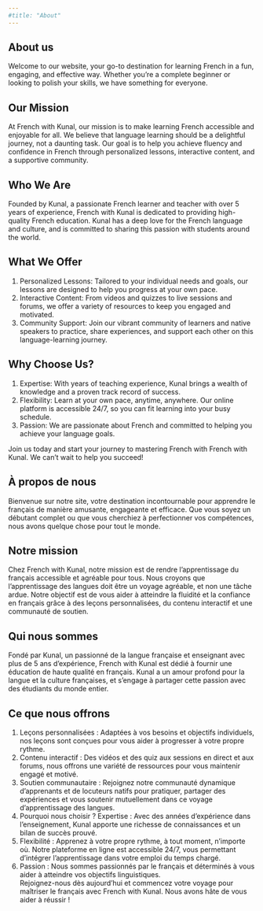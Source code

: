 ```yaml
---
#title: "About"
---
```


::: {.content-visible when-profile="english"}
# About us

Welcome to our website, your go-to destination for learning French in a fun, engaging, and effective way. Whether you're a complete beginner or looking to polish your skills, we have something for everyone.

## Our Mission

At French with Kunal, our mission is to make learning French accessible and enjoyable for all. We believe that language learning should be a delightful journey, not a daunting task. Our goal is to help you achieve fluency and confidence in French through personalized lessons, interactive content, and a supportive community.


## Who We Are

Founded by Kunal, a passionate French learner and teacher with over 5 years of experience, French with Kunal is dedicated to providing high-quality French education. Kunal has a deep love for the French language and culture, and is committed to sharing this passion with students around the world.

## What We Offer

1. Personalized Lessons: Tailored to your individual needs and goals, our lessons are designed to help you progress at your own pace. <br> 
2. Interactive Content: From videos and quizzes to live sessions and forums, we offer a variety of resources to keep you engaged and motivated. <br> 
3. Community Support: Join our vibrant community of learners and native speakers to practice, share experiences, and support each other on this language-learning journey.<br> 

## Why Choose Us?

1. Expertise: With years of teaching experience, Kunal brings a wealth of knowledge and a proven track record of success. <br> 
2. Flexibility: Learn at your own pace, anytime, anywhere. Our online platform is accessible 24/7, so you can fit learning into your busy schedule. <br> 
3. Passion: We are passionate about French and committed to helping you achieve your language goals. <br> 

Join us today and start your journey to mastering French with French with Kunal. We can't wait to help you succeed!
:::

::: {.content-visible when-profile="french"}
## À propos de nous

Bienvenue sur notre site, votre destination incontournable pour apprendre le français de manière amusante, engageante et efficace. Que vous soyez un débutant complet ou que vous cherchiez à perfectionner vos compétences, nous avons quelque chose pour tout le monde.

## Notre mission

Chez French with Kunal, notre mission est de rendre l'apprentissage du français accessible et agréable pour tous. Nous croyons que l'apprentissage des langues doit être un voyage agréable, et non une tâche ardue. Notre objectif est de vous aider à atteindre la fluidité et la confiance en français grâce à des leçons personnalisées, du contenu interactif et une communauté de soutien.


## Qui nous sommes

Fondé par Kunal, un passionné de la langue française et enseignant avec plus de 5 ans d'expérience, French with Kunal est dédié à fournir une éducation de haute qualité en français. Kunal a un amour profond pour la langue et la culture françaises, et s'engage à partager cette passion avec des étudiants du monde entier.

## Ce que nous offrons

1. Leçons personnalisées : Adaptées à vos besoins et objectifs individuels, nos leçons sont conçues pour vous aider à progresser à votre propre rythme. <br>
2.  Contenu interactif : Des vidéos et des quiz aux sessions en direct et aux forums, nous offrons une variété de ressources pour vous maintenir engagé et motivé. <br>
3. Soutien communautaire : Rejoignez notre communauté dynamique d'apprenants et de locuteurs natifs pour pratiquer, partager des expériences et vous soutenir mutuellement dans ce voyage d'apprentissage des langues. <br> 
4. Pourquoi nous choisir ? Expertise : Avec des années d'expérience dans l'enseignement, Kunal apporte une richesse de connaissances et un bilan de succès prouvé. <br> 
5. Flexibilité : Apprenez à votre propre rythme, à tout moment, n'importe où. Notre plateforme en ligne est accessible 24/7, vous permettant d'intégrer l'apprentissage dans votre emploi du temps chargé. <br>
6. Passion : Nous sommes passionnés par le français et déterminés à vous aider à atteindre vos objectifs linguistiques. <br>
Rejoignez-nous dès aujourd'hui et commencez votre voyage pour maîtriser le français avec French with Kunal. Nous avons hâte de vous aider à réussir !
:::

